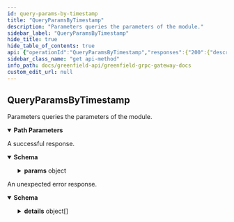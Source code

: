 ```yaml
---
id: query-params-by-timestamp
title: "QueryParamsByTimestamp"
description: "Parameters queries the parameters of the module."
sidebar_label: "QueryParamsByTimestamp"
hide_title: true
hide_table_of_contents: true
api: {"operationId":"QueryParamsByTimestamp","responses":{"200":{"description":"A successful response.","content":{"*/*":{"schema":{"type":"object","properties":{"params":{"description":"params holds all the parameters of this module.","type":"object","properties":{"versioned_params":{"type":"object","properties":{"max_segment_size":{"type":"string","format":"uint64","title":"max_segment_size is the maximum size of a segment. default: 16M"},"redundant_data_chunk_num":{"type":"integer","format":"int64","title":"redundant_data_check_num is the num of data chunks of EC redundancy algorithm"},"redundant_parity_chunk_num":{"type":"integer","format":"int64","title":"redundant_data_check_num is the num of parity chunks of EC redundancy algorithm"},"min_charge_size":{"type":"string","format":"uint64","title":"min_charge_size is the minimum charge size of the payload, objects smaller than this size will be charged as this size"}},"description":"VersionedParams defines the parameters for the storage module with multi version, each version store with different timestamp."},"max_payload_size":{"type":"string","format":"uint64","title":"max_payload_size is the maximum size of the payload, default: 2G"},"bsc_mirror_bucket_relayer_fee":{"type":"string","title":"relayer fee for the mirror bucket tx to bsc"},"bsc_mirror_bucket_ack_relayer_fee":{"type":"string","title":"relayer fee for the ACK or FAIL_ACK package of the mirror bucket tx to bsc"},"bsc_mirror_object_relayer_fee":{"type":"string","title":"relayer fee for the mirror object tx to bsc"},"bsc_mirror_object_ack_relayer_fee":{"type":"string","title":"Relayer fee for the ACK or FAIL_ACK package of the mirror object tx to bsc"},"bsc_mirror_group_relayer_fee":{"type":"string","title":"relayer fee for the mirror object tx to bsc"},"bsc_mirror_group_ack_relayer_fee":{"type":"string","title":"Relayer fee for the ACK or FAIL_ACK package of the mirror object tx to bsc"},"max_buckets_per_account":{"type":"integer","format":"int64","title":"The maximum number of buckets that can be created per account"},"discontinue_counting_window":{"type":"string","format":"uint64","title":"The window to count the discontinued objects or buckets"},"discontinue_object_max":{"type":"string","format":"uint64","title":"The max objects can be requested in a window"},"discontinue_bucket_max":{"type":"string","format":"uint64","title":"The max buckets can be requested in a window"},"discontinue_confirm_period":{"type":"string","format":"int64","title":"The object will be deleted after the confirm period in seconds"},"discontinue_deletion_max":{"type":"string","format":"uint64","title":"The max delete objects in each end block"},"stale_policy_cleanup_max":{"type":"string","format":"uint64","title":"The max number for deleting policy in each end block"},"min_quota_update_interval":{"type":"string","format":"uint64","title":"The min interval for making quota smaller in seconds"},"max_local_virtual_group_num_per_bucket":{"type":"integer","format":"int64","title":"the max number of local virtual group per bucket"},"op_mirror_bucket_relayer_fee":{"type":"string","title":"relayer fee for the mirror bucket tx to op chain"},"op_mirror_bucket_ack_relayer_fee":{"type":"string","title":"relayer fee for the ACK or FAIL_ACK package of the mirror bucket tx to op chain"},"op_mirror_object_relayer_fee":{"type":"string","title":"relayer fee for the mirror object tx to op chain"},"op_mirror_object_ack_relayer_fee":{"type":"string","title":"Relayer fee for the ACK or FAIL_ACK package of the mirror object tx to op chain"},"op_mirror_group_relayer_fee":{"type":"string","title":"relayer fee for the mirror object tx to op chain"},"op_mirror_group_ack_relayer_fee":{"type":"string","title":"Relayer fee for the ACK or FAIL_ACK package of the mirror object tx to op chain"}}}},"description":"QueryVersionedParamsResponse is response type for the Query/Params RPC method with timestamp."}}}},"default":{"description":"An unexpected error response.","content":{"*/*":{"schema":{"type":"object","properties":{"error":{"type":"string"},"code":{"type":"integer","format":"int32"},"message":{"type":"string"},"details":{"type":"array","items":{"type":"object","properties":{"type_url":{"type":"string"},"value":{"type":"string","format":"byte"}}}}}}}}}},"parameters":[{"name":"timestamp","description":"the timestamp of the block time you want to query","in":"path","required":true,"schema":{"type":"string","format":"int64"}}],"tags":["storage"],"description":"Parameters queries the parameters of the module.","method":"get","path":"/greenfield/storage/params/{timestamp}","servers":[{"url":"https://greenfield-chain.bnbchain.org","description":"Mainnet RPC (uses live data)"},{"url":"https://gnfd-testnet-fullnode-tendermint-us.bnbchain.org","description":"Testnet RPC (uses test data)"}],"info":{"title":"Greenfield - gRPC Gateway docs","description":"A REST interface for state queries","version":"1.0.0"},"postman":{"name":"QueryParamsByTimestamp","description":{"content":"Parameters queries the parameters of the module.","type":"text/plain"},"url":{"path":["greenfield","storage","params",":timestamp"],"host":["{{baseUrl}}"],"query":[],"variable":[{"disabled":false,"description":{"content":"(Required) the timestamp of the block time you want to query","type":"text/plain"},"type":"any","value":"","key":"timestamp"}]},"header":[{"key":"Accept","value":"*/*"}],"method":"GET"}}
sidebar_class_name: "get api-method"
info_path: docs/greenfield-api/greenfield-grpc-gateway-docs
custom_edit_url: null
---
```



## QueryParamsByTimestamp



Parameters queries the parameters of the module.

<details style={{"marginBottom":"1rem"}} data-collapsed={false} open={true}><summary style={{}}><strong>Path Parameters</strong></summary><div><ul><ParamsItem className={"paramsItem"} param={{"name":"timestamp","description":"the timestamp of the block time you want to query","in":"path","required":true,"schema":{"type":"string","format":"int64"}}}></ParamsItem></ul></div></details><div><ApiTabs><TabItem label={"200"} value={"200"}><div>

A successful response.

</div><div><MimeTabs schemaType={"response"}><TabItem label={"*/*"} value={"*/*"}><SchemaTabs><TabItem label={"Schema"} value={"Schema"}><details style={{}} data-collapsed={false} open={true}><summary style={{"textAlign":"left"}}><strong>Schema</strong></summary><div style={{"textAlign":"left","marginLeft":"1rem"}}></div><ul style={{"marginLeft":"1rem"}}><SchemaItem collapsible={true} className={"schemaItem"}><details style={{}}><summary style={{}}><strong>params</strong><span style={{"opacity":"0.6"}}> object</span></summary><div style={{"marginLeft":"1rem"}}><div style={{"marginTop":".5rem","marginBottom":".5rem"}}>

params holds all the parameters of this module.

</div><SchemaItem collapsible={true} className={"schemaItem"}><details style={{}}><summary style={{}}><strong>versioned_params</strong><span style={{"opacity":"0.6"}}> object</span></summary><div style={{"marginLeft":"1rem"}}><div style={{"marginTop":".5rem","marginBottom":".5rem"}}>

VersionedParams defines the parameters for the storage module with multi version, each version store with different timestamp.

</div><SchemaItem collapsible={false} name={"max_segment_size"} required={false} schemaName={"uint64"} qualifierMessage={undefined} schema={{"type":"string","format":"uint64","title":"max_segment_size is the maximum size of a segment. default: 16M"}}></SchemaItem><SchemaItem collapsible={false} name={"redundant_data_chunk_num"} required={false} schemaName={"int64"} qualifierMessage={undefined} schema={{"type":"integer","format":"int64","title":"redundant_data_check_num is the num of data chunks of EC redundancy algorithm"}}></SchemaItem><SchemaItem collapsible={false} name={"redundant_parity_chunk_num"} required={false} schemaName={"int64"} qualifierMessage={undefined} schema={{"type":"integer","format":"int64","title":"redundant_data_check_num is the num of parity chunks of EC redundancy algorithm"}}></SchemaItem><SchemaItem collapsible={false} name={"min_charge_size"} required={false} schemaName={"uint64"} qualifierMessage={undefined} schema={{"type":"string","format":"uint64","title":"min_charge_size is the minimum charge size of the payload, objects smaller than this size will be charged as this size"}}></SchemaItem></div></details></SchemaItem><SchemaItem collapsible={false} name={"max_payload_size"} required={false} schemaName={"uint64"} qualifierMessage={undefined} schema={{"type":"string","format":"uint64","title":"max_payload_size is the maximum size of the payload, default: 2G"}}></SchemaItem><SchemaItem collapsible={false} name={"bsc_mirror_bucket_relayer_fee"} required={false} schemaName={"relayer fee for the mirror bucket tx to bsc"} qualifierMessage={undefined} schema={{"type":"string","title":"relayer fee for the mirror bucket tx to bsc"}}></SchemaItem><SchemaItem collapsible={false} name={"bsc_mirror_bucket_ack_relayer_fee"} required={false} schemaName={"relayer fee for the ACK or FAIL_ACK package of the mirror bucket tx to bsc"} qualifierMessage={undefined} schema={{"type":"string","title":"relayer fee for the ACK or FAIL_ACK package of the mirror bucket tx to bsc"}}></SchemaItem><SchemaItem collapsible={false} name={"bsc_mirror_object_relayer_fee"} required={false} schemaName={"relayer fee for the mirror object tx to bsc"} qualifierMessage={undefined} schema={{"type":"string","title":"relayer fee for the mirror object tx to bsc"}}></SchemaItem><SchemaItem collapsible={false} name={"bsc_mirror_object_ack_relayer_fee"} required={false} schemaName={"Relayer fee for the ACK or FAIL_ACK package of the mirror object tx to bsc"} qualifierMessage={undefined} schema={{"type":"string","title":"Relayer fee for the ACK or FAIL_ACK package of the mirror object tx to bsc"}}></SchemaItem><SchemaItem collapsible={false} name={"bsc_mirror_group_relayer_fee"} required={false} schemaName={"relayer fee for the mirror object tx to bsc"} qualifierMessage={undefined} schema={{"type":"string","title":"relayer fee for the mirror object tx to bsc"}}></SchemaItem><SchemaItem collapsible={false} name={"bsc_mirror_group_ack_relayer_fee"} required={false} schemaName={"Relayer fee for the ACK or FAIL_ACK package of the mirror object tx to bsc"} qualifierMessage={undefined} schema={{"type":"string","title":"Relayer fee for the ACK or FAIL_ACK package of the mirror object tx to bsc"}}></SchemaItem><SchemaItem collapsible={false} name={"max_buckets_per_account"} required={false} schemaName={"int64"} qualifierMessage={undefined} schema={{"type":"integer","format":"int64","title":"The maximum number of buckets that can be created per account"}}></SchemaItem><SchemaItem collapsible={false} name={"discontinue_counting_window"} required={false} schemaName={"uint64"} qualifierMessage={undefined} schema={{"type":"string","format":"uint64","title":"The window to count the discontinued objects or buckets"}}></SchemaItem><SchemaItem collapsible={false} name={"discontinue_object_max"} required={false} schemaName={"uint64"} qualifierMessage={undefined} schema={{"type":"string","format":"uint64","title":"The max objects can be requested in a window"}}></SchemaItem><SchemaItem collapsible={false} name={"discontinue_bucket_max"} required={false} schemaName={"uint64"} qualifierMessage={undefined} schema={{"type":"string","format":"uint64","title":"The max buckets can be requested in a window"}}></SchemaItem><SchemaItem collapsible={false} name={"discontinue_confirm_period"} required={false} schemaName={"int64"} qualifierMessage={undefined} schema={{"type":"string","format":"int64","title":"The object will be deleted after the confirm period in seconds"}}></SchemaItem><SchemaItem collapsible={false} name={"discontinue_deletion_max"} required={false} schemaName={"uint64"} qualifierMessage={undefined} schema={{"type":"string","format":"uint64","title":"The max delete objects in each end block"}}></SchemaItem><SchemaItem collapsible={false} name={"stale_policy_cleanup_max"} required={false} schemaName={"uint64"} qualifierMessage={undefined} schema={{"type":"string","format":"uint64","title":"The max number for deleting policy in each end block"}}></SchemaItem><SchemaItem collapsible={false} name={"min_quota_update_interval"} required={false} schemaName={"uint64"} qualifierMessage={undefined} schema={{"type":"string","format":"uint64","title":"The min interval for making quota smaller in seconds"}}></SchemaItem><SchemaItem collapsible={false} name={"max_local_virtual_group_num_per_bucket"} required={false} schemaName={"int64"} qualifierMessage={undefined} schema={{"type":"integer","format":"int64","title":"the max number of local virtual group per bucket"}}></SchemaItem><SchemaItem collapsible={false} name={"op_mirror_bucket_relayer_fee"} required={false} schemaName={"relayer fee for the mirror bucket tx to op chain"} qualifierMessage={undefined} schema={{"type":"string","title":"relayer fee for the mirror bucket tx to op chain"}}></SchemaItem><SchemaItem collapsible={false} name={"op_mirror_bucket_ack_relayer_fee"} required={false} schemaName={"relayer fee for the ACK or FAIL_ACK package of the mirror bucket tx to op chain"} qualifierMessage={undefined} schema={{"type":"string","title":"relayer fee for the ACK or FAIL_ACK package of the mirror bucket tx to op chain"}}></SchemaItem><SchemaItem collapsible={false} name={"op_mirror_object_relayer_fee"} required={false} schemaName={"relayer fee for the mirror object tx to op chain"} qualifierMessage={undefined} schema={{"type":"string","title":"relayer fee for the mirror object tx to op chain"}}></SchemaItem><SchemaItem collapsible={false} name={"op_mirror_object_ack_relayer_fee"} required={false} schemaName={"Relayer fee for the ACK or FAIL_ACK package of the mirror object tx to op chain"} qualifierMessage={undefined} schema={{"type":"string","title":"Relayer fee for the ACK or FAIL_ACK package of the mirror object tx to op chain"}}></SchemaItem><SchemaItem collapsible={false} name={"op_mirror_group_relayer_fee"} required={false} schemaName={"relayer fee for the mirror object tx to op chain"} qualifierMessage={undefined} schema={{"type":"string","title":"relayer fee for the mirror object tx to op chain"}}></SchemaItem><SchemaItem collapsible={false} name={"op_mirror_group_ack_relayer_fee"} required={false} schemaName={"Relayer fee for the ACK or FAIL_ACK package of the mirror object tx to op chain"} qualifierMessage={undefined} schema={{"type":"string","title":"Relayer fee for the ACK or FAIL_ACK package of the mirror object tx to op chain"}}></SchemaItem></div></details></SchemaItem></ul></details></TabItem><TabItem label={"Example (from schema)"} value={"Example (from schema)"}><ResponseSamples responseExample={"{\n  \"params\": {\n    \"versioned_params\": {\n      \"max_segment_size\": \"string\",\n      \"redundant_data_chunk_num\": 0,\n      \"redundant_parity_chunk_num\": 0,\n      \"min_charge_size\": \"string\"\n    },\n    \"max_payload_size\": \"string\",\n    \"bsc_mirror_bucket_relayer_fee\": \"string\",\n    \"bsc_mirror_bucket_ack_relayer_fee\": \"string\",\n    \"bsc_mirror_object_relayer_fee\": \"string\",\n    \"bsc_mirror_object_ack_relayer_fee\": \"string\",\n    \"bsc_mirror_group_relayer_fee\": \"string\",\n    \"bsc_mirror_group_ack_relayer_fee\": \"string\",\n    \"max_buckets_per_account\": 0,\n    \"discontinue_counting_window\": \"string\",\n    \"discontinue_object_max\": \"string\",\n    \"discontinue_bucket_max\": \"string\",\n    \"discontinue_confirm_period\": \"string\",\n    \"discontinue_deletion_max\": \"string\",\n    \"stale_policy_cleanup_max\": \"string\",\n    \"min_quota_update_interval\": \"string\",\n    \"max_local_virtual_group_num_per_bucket\": 0,\n    \"op_mirror_bucket_relayer_fee\": \"string\",\n    \"op_mirror_bucket_ack_relayer_fee\": \"string\",\n    \"op_mirror_object_relayer_fee\": \"string\",\n    \"op_mirror_object_ack_relayer_fee\": \"string\",\n    \"op_mirror_group_relayer_fee\": \"string\",\n    \"op_mirror_group_ack_relayer_fee\": \"string\"\n  }\n}"} language={"json"}></ResponseSamples></TabItem></SchemaTabs></TabItem></MimeTabs></div></TabItem><TabItem label={"default"} value={"default"}><div>

An unexpected error response.

</div><div><MimeTabs schemaType={"response"}><TabItem label={"*/*"} value={"*/*"}><SchemaTabs><TabItem label={"Schema"} value={"Schema"}><details style={{}} data-collapsed={false} open={true}><summary style={{"textAlign":"left"}}><strong>Schema</strong></summary><div style={{"textAlign":"left","marginLeft":"1rem"}}></div><ul style={{"marginLeft":"1rem"}}><SchemaItem collapsible={false} name={"error"} required={false} schemaName={"string"} qualifierMessage={undefined} schema={{"type":"string"}}></SchemaItem><SchemaItem collapsible={false} name={"code"} required={false} schemaName={"int32"} qualifierMessage={undefined} schema={{"type":"integer","format":"int32"}}></SchemaItem><SchemaItem collapsible={false} name={"message"} required={false} schemaName={"string"} qualifierMessage={undefined} schema={{"type":"string"}}></SchemaItem><SchemaItem collapsible={true} className={"schemaItem"}><details style={{}}><summary style={{}}><strong>details</strong><span style={{"opacity":"0.6"}}> object[]</span></summary><div style={{"marginLeft":"1rem"}}><li><div style={{"fontSize":"var(--ifm-code-font-size)","opacity":"0.6","marginLeft":"-.5rem","paddingBottom":".5rem"}}>Array [</div></li><SchemaItem collapsible={false} name={"type_url"} required={false} schemaName={"string"} qualifierMessage={undefined} schema={{"type":"string"}}></SchemaItem><SchemaItem collapsible={false} name={"value"} required={false} schemaName={"byte"} qualifierMessage={undefined} schema={{"type":"string","format":"byte"}}></SchemaItem><li><div style={{"fontSize":"var(--ifm-code-font-size)","opacity":"0.6","marginLeft":"-.5rem"}}>]</div></li></div></details></SchemaItem></ul></details></TabItem><TabItem label={"Example (from schema)"} value={"Example (from schema)"}><ResponseSamples responseExample={"{\n  \"error\": \"string\",\n  \"code\": 0,\n  \"message\": \"string\",\n  \"details\": [\n    {\n      \"type_url\": \"string\",\n      \"value\": \"string\"\n    }\n  ]\n}"} language={"json"}></ResponseSamples></TabItem></SchemaTabs></TabItem></MimeTabs></div></TabItem></ApiTabs></div>
      